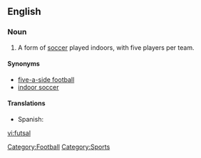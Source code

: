 ==English==
{{wikipedia}}

===Noun===
{{en-noun|-}}

# A form of [[soccer]] played indoors, with five players per team.

====Synonyms====
*[[five-a-side football]]
*[[indoor soccer]]

====Translations====
*Spanish: {{t|es|fútbol sala}}

[[Category:Football]]
[[Category:Sports]]

[[vi:futsal]]